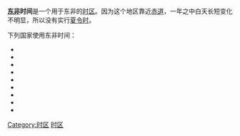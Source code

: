 {{Time zones of Africa}}
'''[[东非|东非]]时间'''是一个用于东非的[[时区|时区]]。因为这个地区靠近[[赤道|赤道]]，一年之中白天长短变化不明显，所以没有实行[[夏令时|夏令时]]。

下列国家使用东非时间：
* {{flagcountry|Comoros}}
* {{flagcountry|Djibouti}}
* {{flagcountry|Eritrea}}
* {{flagcountry|Ethiopia}}
* {{flagcountry|Kenya}}
* {{flagcountry|Madagascar}}
* {{flagcountry|Somalia}}
* {{flagcountry|Tanzania}}
* {{flagcountry|Uganda}}

[[Category:时区|Category:时区]]
[[Category:东非|时区]]